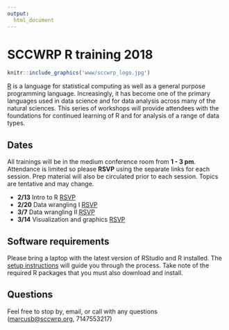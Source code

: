 ```yaml
---
output: 
  html_document
---
```


# SCCWRP R training 2018

```r
knitr::include_graphics('www/sccwrp_logo.jpg')
```

[R](https://www.r-project.org/) is a language for statistical computing as well as a general purpose programming language. Increasingly, it has become one of the primary languages used in data science and for data analysis across many of the natural sciences. This series of workshops will provide attendees with the foundations for continued learning of R and for analysis of a range of data types. 

## Dates

All trainings will be in the medium conference room from **1 - 3 pm**.  Attendance is limited so please **RSVP** using the separate links for each session.  Prep material will also be circulated prior to each session.  Topics are tentative and may change.  

* **2/13** Intro to R [RSVP](https://goo.gl/forms/CUhmhcsrle7a8Buf1)
* **2/20** Data wrangling I [RSVP](https://goo.gl/forms/cyxbrMUZfYOB3Z9C3)
* **3/7** Data wrangling II [RSVP](https://goo.gl/forms/7qgFwmGo4QBz4R7v1)
* **3/14** Visualization and graphics [RSVP](https://goo.gl/forms/6pQbkGCPt3gLfeCH3)

## Software requirements

Please bring a laptop with the latest version of RStudio and R installed.  The [setup instructions](https://SCCWRP.github.io/R_training_2018/lessons/setup.html) will guide you through the process.  Take note of the required R packages that you must also download and install.

## Questions

Feel free to stop by, email, or call with any questions ([marcusb@sccwrp.org](mailto:marcusb@sccwrp.org), 7147553217)